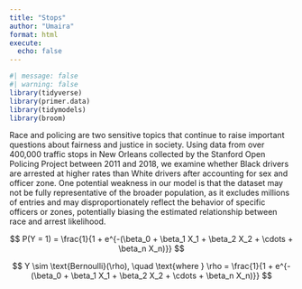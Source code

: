 ```yaml
---
title: "Stops"
author: "Umaira"
format: html
execute: 
  echo: false
---
```



```r
#| message: false
#| warning: false
library(tidyverse)
library(primer.data)
library(tidymodels)
library(broom)
```
Race and policing are two sensitive topics that continue to raise important questions about fairness and justice in society. Using data from over 400,000 traffic stops in New Orleans collected by the Stanford Open Policing Project between 2011 and 2018, we examine whether Black drivers are arrested at higher rates than White drivers after accounting for sex and officer zone. One potential weakness in our model is that the dataset may not be fully representative of the broader population, as it excludes millions of entries and may disproportionately reflect the behavior of specific officers or zones, potentially biasing the estimated relationship between race and arrest likelihood.

$$
P(Y = 1) = \frac{1}{1 + e^{-(\beta_0 + \beta_1 X_1 + \beta_2 X_2 + \cdots + \beta_n X_n)}}
$$

$$
Y \sim \text{Bernoulli}(\rho), \quad \text{where } 
\rho = \frac{1}{1 + e^{-(\beta_0 + \beta_1 X_1 + \beta_2 X_2 + \cdots + \beta_n X_n)}}
$$



